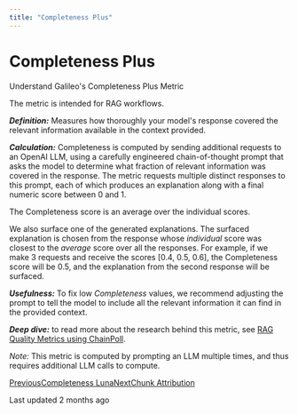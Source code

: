 ```yaml
---
title: "Completeness Plus"
---
```


# Completeness Plus

Understand Galileo's Completeness Plus Metric

The metric is intended for RAG workflows.

_**Definition:**_ Measures how thoroughly your model's response covered the relevant information available in the context provided.

_**Calculation:**_ Completeness is computed by sending additional requests to an OpenAI LLM, using a carefully engineered chain-of-thought prompt that asks the model to determine what fraction of relevant information was covered in the response. The metric requests multiple distinct responses to this prompt, each of which produces an explanation along with a final numeric score between 0 and 1.

The Completeness score is an average over the individual scores.

We also surface one of the generated explanations. The surfaced explanation is chosen from the response whose _individual_ score was closest to the _average_ score over all the responses. For example, if we make 3 requests and receive the scores \[0.4, 0.5, 0.6\], the Completeness score will be 0.5, and the explanation from the second response will be surfaced.

_**Usefulness:**_ To fix low _Completeness_ values, we recommend adjusting the prompt to tell the model to include all the relevant information it can find in the provided context.

_**Deep dive:**_ to read more about the research behind this metric, see [RAG Quality Metrics using ChainPoll](/galileo/gen-ai-studio-products/ml-research-algorithms/rag-quality-metrics).

_Note:_ This metric is computed by prompting an LLM multiple times, and thus requires additional LLM calls to compute.

[PreviousCompleteness Luna](/galileo/gen-ai-studio-products/guardrail-store/completeness/completeness-basic)[NextChunk Attribution](/galileo/gen-ai-studio-products/guardrail-store/chunk-attribution)

Last updated 2 months ago